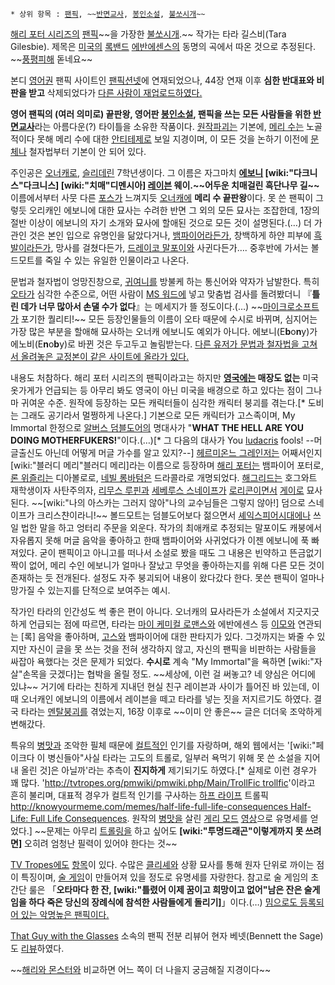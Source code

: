  * 상위 항목 : [[팬픽]], ~~[[반면교사]], [[봉인소설]], [[불쏘시개]]~~

[[해리 포터 시리즈]]의 [[팬픽]]~~을 가장한 [[불쏘시개]].~~ 작가는 타라 길스비(Tara Gilesbie). 제목은 [[미국]]의 [[록밴드]] [[에반에센스]]의 동명의 곡에서 따온 것으로 추정된다. ~~[[풍평피해]] 돋네요~~

본디 [[영어]]권 팬픽 사이트인 [https://www.fanfiction.net/ 팬픽션넷]에 연재되었으나, 44장 연재 이후 '''심한 반대표와 비판을 받고''' 삭제되었다가 [http://www.fanfiction.net/s/6200297/1/My_Immortal 다른 사람이 재업로드하였다.]

'''영어 팬픽의 (여러 의미로) 끝판왕, 영어판 [[봉인소설]], 팬픽을 쓰는 모든 사람들을 위한 [[반면교사]]'''라는 아름다운(?) 타이틀을 소유한 작품이다. [[원작파괴]]는 기본에, [[메리 수]]는 노골적이다 못해 메리 수에 대한 [[안티테제]]로 보일 지경이며, 이 모든 것을 논하기 이전에 [[문체]]나 철자법부터 기본이 안 되어 있다.

주인공은 [[오너캐]]로, [[슬리데린]] 7학년생이다. 그 이름은 자그마치 '''[[에보니]] [wiki:"다크니스"다크니스] [wiki:"치매"디멘시아] [[레이븐]] 웨이.~~어두운 치매걸린 흑단나무 길~~''' 이름에서부터 사뭇 다른 [[포스]]가 느껴지듯 [[오너캐]]에 '''메리 수 끝판왕'''이다. 못 쓴 팬픽이 그렇듯 오리캐인 에보니에 대한 묘사는 수려한 반면 그 외의 모든 묘사는 조잡한데, 1장의 절반 이상이 에보니의 자기 소개와 묘사에 할애된 것으로 모든 것이 설명된다.(…) 더 가관인 것은 본인 입으로 유명인을 닮았다거나, [[뱀파이어]]라든가, 창백하게 하얀 피부에 [[흑발]]이라든가, 망사를 걸쳤다든가, [[드레이코 말포이]]와 사귄다든가…. 중후반에 가서는 볼드모트를 죽일 수 있는 유일한 인물이라고 나온다.

문법과 철자법이 엉망진창으로, [[귀여니]]를 방불케 하는 통신어와 약자가 남발한다. 특히 [[오타]]가 심각한 수준으로, 어떤 사람이 [[MS 워드]]에 넣고 맞춤법 검사를 돌려봤더니 『'''틀린 데가 너무 많아서 손댈 수가 없다'''』는 메세지가 뜰 정도이다.(…) ~~[[마이크로소프트]]가 포기한 퀄리티!~~ 모든 등장인물들의 이름이 오타 때문에 수시로 바뀌며, 심지어는 가장 많은 부분을 할애해 묘사하는 오너캐 에보니도 예외가 아니다. 에보니(E'''b'''o'''n'''y)가 에노비(E'''n'''o'''b'''y)로 바뀐 것은 두고두고 놀림받는다. [http://www.fanfiction.net/s/4712516/1/My-Immortal-Spelling-and-Grammer-Mistakes-Fixed 다른 유저가 문법과 철자법을 고쳐서 올려놓은 교정본이 같은 사이트에 올라가 있다.]

내용도 처참하다. 해리 포터 시리즈의 팬픽이라고는 하지만 '''[[영국]]에는 매장도 없는''' 미국 옷가게가 언급되는 등 아무리 봐도 영국이 아닌 미국을 배경으로 하고 있다는 점이 그나마 귀여운 수준. 원작에 등장하는 모든 캐릭터들이 심각한 캐릭터 붕괴를 겪는다.[* 도비는 그래도 공기라서 멀쩡하게 나온다.] 기본으로 모든 캐릭터가 고스족이며, My Immortal 한정으로 [[알버스 덤블도어]]의 명대사가 "'''WHAT THE HELL ARE YOU DOING MOTHERFUKERS!'''"이다.(…)[* 그 다음의 대사가 You [[ludacris]] fools! --머글출신도 아닌데 어떻게 머글 가수를 알고 있지?--] [[헤르미온느 그레인저]]는 어째서인지 [wiki:"블러디 메리"블러디 메리]라는 이름으로 등장하며 [[해리 포터]]는 뱀파이어 포터로, [[론 위즐리]]는 디아볼로로, [[네빌 롱바텀]]은 드라콜라로 개명되었다. [[해그리드]]는 호그와트 재학생이자 사탄주의자, [[리무스 루핀]]과 [[세베루스 스네이프]]가 [[로리콘]]이면서 [[게이]]로 묘사된다. ~~[wiki:"나의 아스카는 그러지 않아"나의 교수님들은 그렇지 않아!] 덤으로 스네이프가 크리스챤이라니!~~ 볼드모트는 덤블도어보다 젊으면서 [[셰익스피어]]시대에나 쓰일 법한 말을 하고 엉터리 주문을 외운다. 작가의 최애캐로 추정되는 말포이도 캐붕에서 자유롭지 못해 머글 음악을 좋아하고 한때 뱀파이어와 사귀었다가 이젠 에보니에 푹 빠져있다. 굳이 팬픽이고 아니고를 떠나서 소설로 봤을 때도 그 내용은 빈약하고 뜬금없기 짝이 없어, 메리 수인 에보니가 얼마나 잘났고 무엇을 좋아하는지를 위해 다른 모든 것이 존재하는 듯 전개된다. 설정도 자주 붕괴되어 내용이 왔다갔다 한다. 못쓴 팬픽이 얼마나 망가질 수 있는지를 단적으로 보여주는 예시.

작가인 타라의 인간성도 썩 좋은 편이 아니다. 오너캐의 묘사라든가 소설에서 지긋지긋하게 언급되는 점에 따르면, 타라는 [[마이 케미컬 로맨스]]와 에반에센스 등 [[이모]]와 연관되는 [록] 음악을 좋아하며, [[고스]]와 뱀파이어에 대한 판타지가 있다. 그것까지는 봐줄 수 있지만 자신이 글을 못 쓰는 것을 전혀 생각하지 않고, 자신의 팬픽을 비판하는 사람들을 싸잡아 욕했다는 것은 문제가 되었다. '''수시로''' 계속 "My Immortal"을 욕하면 [wiki:"자살"손목을 긋겠다]는 협박을 올릴 정도. ~~세상에, 이런 걸 써놓고? 네 양심은 어디에 있냐~~ 거기에 타라는 친하게 지내던 현실 친구 레이븐과 사이가 틀어진 바 있는데, 이 때 오너캐인 에보니의 이름에서 레이븐을 떼고 타라를 넣는 짓을 저지르기도 하였다. 결국 타라는 [[멘탈붕괴]]를 겪었는지, 16장 이후로 ~~이미 안 좋은~~ 글은 더더욱 조악하게 변해갔다.

특유의 [[병맛]]과 조악한 필체 때문에 [[컬트]]적인 인기를 자랑하며, 해외 웹에서는 '[wiki:"페이크다 이 병신들아"사실 타라는 고도의 트롤로, 일부러 욕먹기 위해 못 쓴 소설을 지어내 올린 것]은 아닐까'라는 추측이 '''진지하게''' 제기되기도 하였다.[* 실제로 이런 경우가 꽤 많다. '[[http://tvtropes.org/pmwiki/pmwiki.php/Main/TrollFic trollfic]]'이라고 흔히 불리며, 대표적 경우가 컬트적 인기를 구사하는 [[하프 라이프]] 트롤픽 [[http://knowyourmeme.com/memes/half-life-full-life-consequences Half-Life: Full Life Consequences]]. 원작의 [[병맛]]을 살린 [[게리 모드]] [http://www.youtube.com/watch?v=OHxyZaZlaOs 영상]으로 유명세를 얻었다.] ~~문제는 아무리 [[트롤링]]을 하고 싶어도 '''[wiki:"투명드래곤"이렇게까지 못 쓰려면]''' 오히려 엄청난 필력이 있어야 한다는 것~~

[[TV Tropes]]에도 [http://tvtropes.org/pmwiki/pmwiki.php/FanFic/MyImmortal 항목]이 있다. 수많은 [[클리셰]]와 상황 묘사를 통해 원자 단위로 까이는 점이 특징이며, [http://tvtropes.org/pmwiki/pmwiki.php/DrinkingGame/MyImmortal 술 게임]이 만들어져 있을 정도로 유명세를 자랑한다. 참고로 술 게임의 초간단 룰은 「'''오타마다 한 잔, [wiki:"틀렸어 이제 꿈이고 희망이고 없어"남은 잔은 술게임을 하다 죽은 당신의 장례식에 참석한 사람들에게 돌리기]'''」이다.(…) [http://knowyourmeme.com/memes/my-immortal-the-worst-fanfiction-ever 밈으로도 등록되어 있는 악명높은 팬픽이다.]

[[That Guy with the Glasses]] 소속의 팬픽 전분 리뷰어 현자 베넷(Bennett the Sage)도 [http://thatguywiththeglasses.com/videolinks/bt/the-sage/fanfic-theatre/15170-ep012a 리뷰]하였다.

~~[[해리와 몬스터]]와 비교하면 어느 쪽이 더 나을지 궁금해질 지경이다~~
